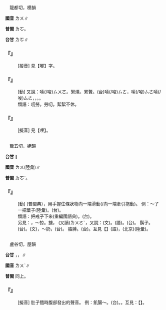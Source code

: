
=={{ruby|嚕|ㄌㄨ}}==

　龍都切，模韻

'''國音''' <rt>ㄌㄨ</rt>∥

'''普閩''' <rt>ㄌㆦ</rt>。

'''台甘''' <rt>ㄌㆦ</rt>∥

    

==='''『{{ruby|嘟|ㄉㄨ}}{{ruby|嚕|ㄌㄨ}}』'''===
: [擬音] 見【嘟】字。
    

==='''『{{ruby|嚕|ㄌㄨ}}{{ruby|囌|·ㄙㄨ}}』'''===
: [動] 又說：{{ruby|囉|ㄌㄨㄛ}}嗦(/唆)<rt>ㄙㄨㄛ</rt>。絮煩。累贅。(台){{ruby|囉|ㄌㄜ}}嗦(/唆)<rt>ㄙㄜ</rt>，{{ruby|囉|ㄌㄜ}}{{ruby|囉|ㄌㄜ}}嗦(/唆)<rt>ㄙㄜ</rt>嗦(/唆)<rt>ㄙㄜ</rt>，{{ruby|講|ㄍㆲˋ}}{{ruby|→|ㄍㆲ}}{{ruby|話|ㄨㆤ˫}}{{ruby|使|ㄙㄨˋ}}{{ruby|人|·ㄌㄤˊ}}{{ruby|厭|ㄧㆰ˪}}{{ruby|煩|ㄏㄨㄢˊ}}，{{ruby|無|ㆠㄜˊ}}{{ruby|路|ㄌㆦ˫}}{{ruby|用|ㄧㆲ˫/ㄧㄥ˫}}{{ruby|話|ㄨㆤ˫}}{{ruby|講|ㄍㆲˋ}}{{ruby|→|ㄍㆲ}}{{ruby|到|ㄍㄚ˪}}{{ruby|一|ㄐㄧㆵ}}{{ruby|大|ㄉㄨㄚ˫}}{{ruby|堆|ㄉㄨㄧ}}。{{ruby|<mark>&#xffa45;</mark>|ㆠㆤ˫/ㆠㄨㆤ˫}}{{ruby|了|ㄌㄧㄠˋ}}{{ruby|<mark>&#xffa45;</mark>|ㆠㆤ˫/ㆠㄨㆤ˫}}{{ruby|盡|ㄐㄧㄣ˫}}。
:類語：叨勞。勞叨。絮絮不休。
:
    

==='''『{{ruby|哩|ㄌㄧ}}{{ruby|嚕|ㄌㄨ}}』'''===
: [擬音] 見【哩】。
    

=={{ruby|擄|ㄌㄨ}}==

　籠五切，姥韻

'''台甘''' {{ruby|(文)|ㄌㆦˋ}}∥

'''國音''' <rt>ㄌㄨ</rt>(陸彙)∥

'''普閩''' <rt>ㄌㆦˋ</rt>。

    

==='''『{{ruby|擄|ㄌㄨ}}』'''===
: [動] {{ruby|捋|ㄌㄨㄛ}}(普閩典），用手握住條狀物向一端滑動(/向一端牽引拖動)。 例：～了一把葉子(陸彙)。(台){{ruby|<mark>&#xffeac;</mark>|ㄌㄨㆵ ͘}}{{ruby|一|ㄐㄧㆵ ͘}}{{ruby|把|ㄅㆤˋ}}{{ruby|葉|ㄏㄧㄜㆷ ͘}}{{ruby|仔|ㄚ}}。
:類語：把戒子{{ruby|捋|ㄌㄨㄛ}}下來(重編國語典)。(台){{ruby|手|ㄑㄧㄨˋ}}{{ruby|指|ㄐㄧˋ}}{{ruby|<mark>&#xffeac;</mark>|ㄌㄨㆵ ͘}}{{ruby|落|ㄌㄜㆷ ͘}}{{ruby|來|·ㄌㄞˊ}}。
:
:另見：{{ruby|擄|ㄌㄨˇ}}，～掠。擄， (又讀)<rt>ㄌㄨㄛˇ</rt>，又說：{{ruby|捋|ㄌㄜˋ}}(文)。{{ruby|捋|ㄌㄩˇ}}(語)。(台){{ruby|捋|ㄌㄨㄚㆷ ͘}}。 {{ruby|捋|ㄌㄩˇ}}鬍子。(台){{ruby|捋|ㄌㄨㄚㆷ ͘}}{{ruby|嘴|ㄘㄨㄧ˪}}{{ruby|<mark>&#xffb62;</mark>|ㄑㄧㄨ}}。{{ruby|捋|ㄌㄜˋ}}(文)，～奶，(台){{ruby|<mark>&#xffeac;</mark>|ㄌㄨㆵ ͘}}{{ruby|乳|ㄌㄧㄥ}}。 {{ruby|捋|ㄌㄨㄛ}}胳膊。(台){{ruby|撇|ㄅㄧㆷ}}{{ruby|手|ㄑㄧㄨˋ}}{{ruby|捋|ㄌㄨㄚㆷ ͘}}{{ruby|<mark>&#xffc57;</mark>|ㆭˋ}}。互見【{{ruby|捋|ㄌㄨㄛ}}】(語)，{{ruby|擄|ㄌㄨ}}(北京)(陸彙)。
:
    

=={{ruby|轆|ㄌㄨ}}==

　盧谷切，屋韻

'''台甘''' {{ruby|(文)|ㄌㆦㆶ ͘}}，{{ruby|轆|ㄌㆦㆶ ͘}}{{ruby|轤|ㄌㆦˊ}}{{ruby|。|ㄌㄚㆶ}}，{{ruby|<mark>&#xf967a;</mark>|ㄍㄚ}}{{ruby|轆|ㄌㄚㆶ}}∥

'''國音''' <rt>ㄌㄨˋ</rt>{{ruby|→|ㄌㄨ}}∥

'''普閩''' 同上。

    

==='''『{{ruby|轆|ㄌㄨ}}{{ruby|轆|ㄌㄨ}}』'''===
: [擬音] 肚子餓時腹部發出的聲音。 例：飢腸～。(台){{ruby|腹|ㄅㄚㆶ}}{{ruby|肚|ㄉㄛˋ}}{{ruby|腸|ㄉㆭˊ}}{{ruby|仔|ㄚ}}{{ruby|枵|ㄧㄠ}}{{ruby|到|ㄍㄚㆷ}}{{ruby|飢|ㄍㄧ}}{{ruby|飢|ㄍㄧ}}{{ruby|呴|ㄍㄨㆷ ͘}}{{ruby|呴|ㄍㄨㆷ ͘}}。{{ruby|呴|ㄍㄨㆷ ͘}}{{ruby|呴|ㄍㄨㆷ ͘}}{{ruby|吼|ㄏㄠˋ}}。互見：【{{ruby|轆|ㄌㄨˋ}}】。
    
